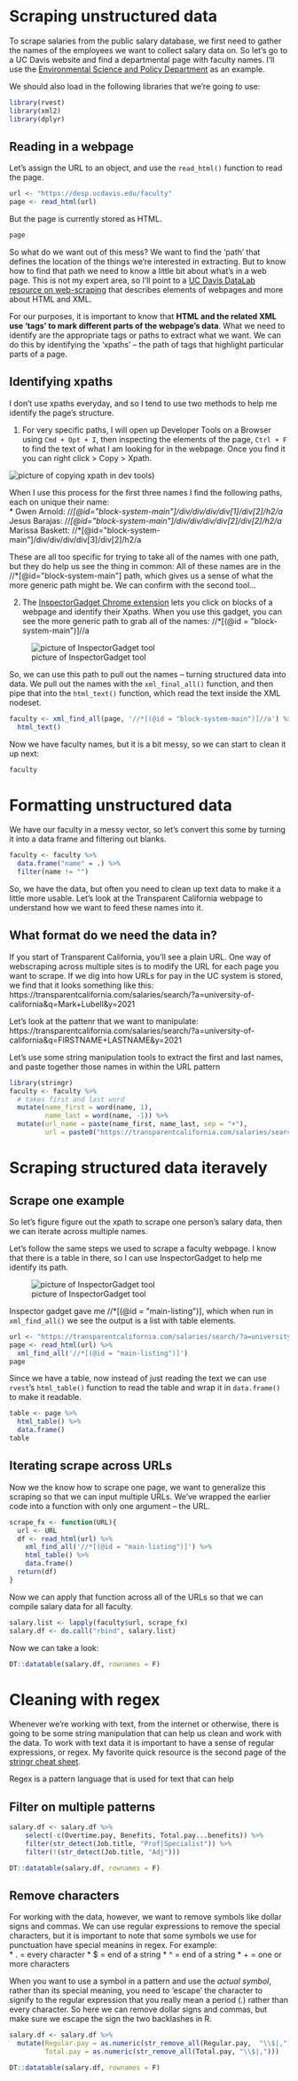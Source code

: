# Scraping unstructured data 

To scrape salaries from the public salary database, we first need to gather the names of the employees we want to collect salary data on. So let's go to a UC Davis website and find a departmental page with faculty names. I'll use the [Environmental Science and Policy Department](https://desp.ucdavis.edu/faculty) as an example.  

We should also load in the following libraries that we're going to use:

```r
library(rvest)
library(xml2)
library(dplyr)
```

## Reading in a webpage

Let's assign the URL to an object, and use the `read_html()` function to read the page.  

```r
url <- "https://desp.ucdavis.edu/faculty"
page <- read_html(url)
```

But the page is currently stored as HTML.  

```r
page
```

So what do we want out of this mess? We want to find the 'path' that defines the location of the things we're interested in extracting. But to know how to find that path we need to know a little bit about what's in a web page. This is not my expert area, so I'll point to a [UC Davis DataLab resource on web-scraping](https://ucdavisdatalab.github.io/adventures_in_data_science/getting-data-from-the-web.html#web-scraping) that describes elements of webpages and more about HTML and XML. 

For our purposes, it is important to know that **HTML and the related XML use 'tags' to mark different parts of the webpage's data**. What we need to identify are the appropriate tags or paths to extract what we want. We can do this by identifying the 'xpaths' -- the path of tags that highlight particular parts of a page. 

## Identifying xpaths

I don't use xpaths everyday, and so I tend to use two methods to help me identify the page's structure.  

1. For very specific paths, I will open up Developer Tools on a Browser using `Cmd + Opt + I`, then inspecting the elements of the page, `Ctrl + F` to find the text of what I am looking for in the webpage. Once you find it you can right click > Copy > Xpath. 

![picture of copying xpath in dev tools](img/esp_xpath_copy.png))

When I use this process for the first three names I find the following paths, each on unique their name:  
* Gwen Arnold: //*[@id="block-system-main"]/div/div/div/div[1]/div[2]/h2/a  
* Jesus Barajas: //*[@id="block-system-main"]/div/div/div/div[2]/div[2]/h2/a  
* Marissa Baskett: //*[@id="block-system-main"]/div/div/div/div[3]/div[2]/h2/a    

These are all too specific for trying to take all of the names with one path, but they do help us see the thing in common: All of these names are in the //*[@id="block-system-main"] path, which gives us a sense of what the more generic path might be. We can confirm with the second tool...  

2. The [InspectorGadget Chrome extension](https://chrome.google.com/webstore/detail/selectorgadget/mhjhnkcfbdhnjickkkdbjoemdmbfginb?hl=en) lets you click on blocks of a webpage and identify their Xpaths. When you use this gadget, you can see the more generic path to grab all of the names: //*[(@id = "block-system-main")]//a  

![picture of InspectorGadget tool](img/esp_xpath_IG.png)

So, we can use this path to pull out the names -- turning structured data into data. We pull out the names with the `xml_final_all()` function, and then pipe that into the `html_text()` function, which read the text inside the XML nodeset.  

```r
faculty <- xml_find_all(page, '//*[(@id = "block-system-main")]//a') %>% 
  html_text()
```

Now we have faculty names, but it is a bit messy, so we can start to clean it up next:

```r
faculty
```
# Formatting unstructured data 

We have our faculty in a messy vector, so let's convert this some by turning it into a data frame and filtering out blanks.
```r
faculty <- faculty %>% 
  data.frame("name" = .) %>% 
  filter(name != "")
```

So, we have the data, but often you need to clean up text data to make it a little more usable. Let's look at the Transparent California webpage to understand how we want to feed these names into it.

## What format do we need the data in? 

If you start of Transparent California, you'll see a plain URL. One way of webscraping across multiple sites is to modify the URL for each page you want to scrape. If we dig into how URLs for pay in the UC system is stored, we find that it looks something like this: 
https://transparentcalifornia.com/salaries/search/?a=university-of-california&q=Mark+Lubell&y=2021

Let's look at the pattenr that we want to manipulate:
https://transparentcalifornia.com/salaries/search/?a=university-of-california&q=FIRSTNAME+LASTNAME&y=2021 

Let's use some string manipulation tools to extract the first and last names, and paste together those names in within the URL pattern
```r
library(stringr)
faculty <- faculty %>% 
  # takes first and last word
  mutate(name_first = word(name, 1), 
         name_last = word(name, -1)) %>% 
  mutate(url_name = paste(name_first, name_last, sep = "+"),
         url = paste0("https://transparentcalifornia.com/salaries/search/?a=university-of-california&q=", url_name, "&y=2021"))
```

# Scraping structured data iteravely  

## Scrape one example  
So let's figure figure out the xpath to scrape one person's salary data, then we can iterate across multiple names. 

Let's follow the same steps we used to scrape a faculty webpage. I know that there is a table in there, so I can use InspectorGadget to help me identify its path. 

![picture of InspectorGadget tool](img/tc.png)

Inspector gadget gave me //*[(@id = "main-listing")], which when run in `xml_find_all()` we see the output is a list with table elements.

```r
url <- "https://transparentcalifornia.com/salaries/search/?a=university-of-california&q=Mark+Lubell&y=2021"
page <- read_html(url) %>% 
  xml_find_all('//*[(@id = "main-listing")]')
page
```

Since we have a table, now instead of just reading the text we can use `rvest`'s `html_table()` function to read the table and wrap it in `data.frame()` to make it readable.

```r
table <- page %>% 
  html_table() %>% 
  data.frame()
table
```

## Iterating scrape across URLs  

Now we the know how to scrape one page, we want to generalize this scraping so that we can input multiple URLs. We've wrapped the earlier code into a function with only one argument -- the URL.

```r
scrape_fx <- function(URL){
  url <- URL
  df <- read_html(url) %>% 
    xml_find_all('//*[(@id = "main-listing")]') %>% 
    html_table() %>% 
    data.frame() 
  return(df)
}
```

Now we can apply that function across all of the URLs so that we can compile salary data for all faculty.  

```r
salary.list <- lapply(faculty$url, scrape_fx)
salary.df <- do.call("rbind", salary.list)
```

Now we can take a look:  
```r
DT::datatable(salary.df, rownames = F)
```

# Cleaning with regex  

Whenever we're working with text, from the internet or otherwise, there is going to be some string manipulation that can help us clean and work with the data. To work with text data it is important to have a sense of regular expressions, or regex. My favorite quick resource is the second page of the [stringr cheat sheet](https://evoldyn.gitlab.io/evomics-2018/ref-sheets/R_strings.pdf).  

Regex is a pattern language that is used for text that can help

## Filter on multiple patterns

```r
salary.df <- salary.df %>% 
    select(-c(Overtime.pay, Benefits, Total.pay...benefits)) %>% 
    filter(str_detect(Job.title, "Prof|Specialist")) %>% 
    filter(!(str_detect(Job.title, "Adj"))) 
```

```r
DT::datatable(salary.df, rownames = F)
```

## Remove characters  

For working with the data, however, we want to remove symbols like dollar signs and commas. We can use regular expressions to remove the special characters, but it is important to note that some symbols we use for punctuation have special meanins in regex. For example:  
* . = every character
* $ = end of a string
* ^ = end of a string
* + = one or more characters

When you want to use a symbol in a pattern and use the _actual symbol_, rather than its special meaning, you need to 'escape' the character to signify to the regular expression that you really mean a period (.) rather than every character. So here we can remove dollar signs and commas, but make sure we escape the sign the two backlashes in R.  

```r
salary.df <- salary.df %>% 
  mutate(Regular.pay = as.numeric(str_remove_all(Regular.pay,  "\\$|,")),
         Total.pay = as.numeric(str_remove_all(Total.pay, "\\$|,"))) 
```

```r
DT::datatable(salary.df, rownames = F)
```
